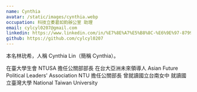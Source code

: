 ```yaml
---
name: Cynthia
avatar: /static/images/cynthia.webp
occupation: 科技立委葛如鈞辦公室 助理
email: cylcyl0207@gmail.com
linkedin: https://www.linkedin.com/in/%E7%8E%A7%E5%B8%8C-%E6%9E%97-879965222/
github: https://github.com/cylcyl0207
---
```


本名林玧希，人稱 Cynthia Lin（簡稱 Cynthia）。

在臺大學生會 NTUSA 擔任公關部部長
在台大亞洲未來領導人 Asian Future Political Leaders' Association NTU 擔任公關部長
曾就讀國立台南女中
就讀國立臺灣大學 National Taiwan University
